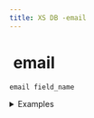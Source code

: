 ```yaml
---
title: XS DB -email
---
```


# <img src="../assets/docuBadge (11).png" alt="" data-size="line"> email <a href="#xs-email" id="xs-email"></a>

`email field_name`

<details>

<summary>Examples</summary>

```javascript
email user_email    // An email field for user contact
email support_email // An email field for support contact
email backup_email  // An email field for backup contact
```

</details>
